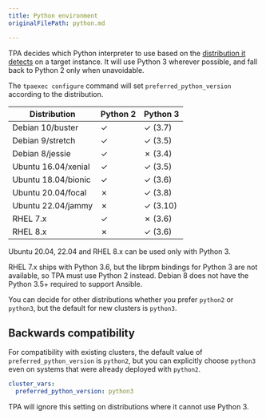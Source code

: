 ```yaml
---
title: Python environment
originalFilePath: python.md

---
```


TPA decides which Python interpreter to use based on the
[distribution it detects](distributions/) on a target instance. It
will use Python 3 wherever possible, and fall back to Python 2 only when
unavoidable.

The `tpaexec configure` command will set `preferred_python_version`
according to the distribution.

| Distribution        | Python 2 | Python 3 |
| ------------------- | -------- | -------- |
| Debian 10/buster    | ✓        | ✓ (3.7)  |
| Debian 9/stretch    | ✓        | ✓ (3.5)  |
| Debian 8/jessie     | ✓        | ✗ (3.4)  |
| Ubuntu 16.04/xenial | ✓        | ✓ (3.5)  |
| Ubuntu 18.04/bionic | ✓        | ✓ (3.6)  |
| Ubuntu 20.04/focal  | ✗        | ✓ (3.8)  |
| Ubuntu 22.04/jammy  | ✗        | ✓ (3.10) |
| RHEL 7.x            | ✓        | ✗ (3.6)  |
| RHEL 8.x            | ✗        | ✓ (3.6)  |

Ubuntu 20.04, 22.04 and RHEL 8.x can be used only with Python 3.

RHEL 7.x ships with Python 3.6, but the librpm bindings for Python 3 are
not available, so TPA must use Python 2 instead. Debian 8 does not
have the Python 3.5+ required to support Ansible.

You can decide for other distributions whether you prefer `python2` or
`python3`, but the default for new clusters is `python3`.

## Backwards compatibility

For compatibility with existing clusters, the default value of
`preferred_python_version` is `python2`, but you can explicitly choose
`python3` even on systems that were already deployed with `python2`.

```yaml
cluster_vars:
  preferred_python_version: python3
```

TPA will ignore this setting on distributions where it cannot use
Python 3.
